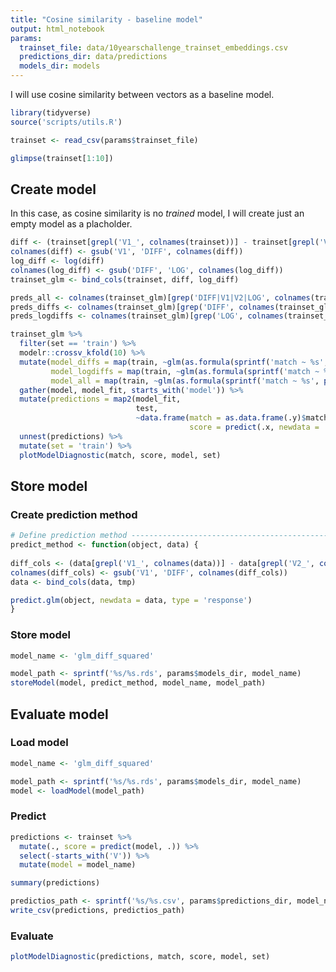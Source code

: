 ```yaml
---
title: "Cosine similarity - baseline model"
output: html_notebook
params:
  trainset_file: data/10yearschallenge_trainset_embeddings.csv
  predictions_dir: data/predictions
  models_dir: models
---
```


I will use cosine similarity between vectors as a baseline model.

```r
library(tidyverse)
source('scripts/utils.R')

trainset <- read_csv(params$trainset_file)
```

```r
glimpse(trainset[1:10])
```

## Create model

In this case, as cosine similarity is no *trained* model, I will create just an empty model as a placholder.

```r
diff <- (trainset[grepl('V1_', colnames(trainset))] - trainset[grepl('V2_', colnames(trainset))])^2
colnames(diff) <- gsub('V1', 'DIFF', colnames(diff))
log_diff <- log(diff)
colnames(log_diff) <- gsub('DIFF', 'LOG', colnames(log_diff))
trainset_glm <- bind_cols(trainset, diff, log_diff)
```

```r
preds_all <- colnames(trainset_glm)[grep('DIFF|V1|V2|LOG', colnames(trainset_glm))]
preds_diffs <- colnames(trainset_glm)[grep('DIFF', colnames(trainset_glm))]
preds_logdiffs <- colnames(trainset_glm)[grep('LOG', colnames(trainset_glm))]

trainset_glm %>%
  filter(set == 'train') %>%
  modelr::crossv_kfold(10) %>%
  mutate(model_diffs = map(train, ~glm(as.formula(sprintf('match ~ %s', paste(preds_diffs, collapse = ' + '))), data=., family = 'binomial')),
         model_logdiffs = map(train, ~glm(as.formula(sprintf('match ~ %s', paste(preds_logdiffs, collapse = ' + '))), data=., family = 'binomial')),
         model_all = map(train, ~glm(as.formula(sprintf('match ~ %s', paste(preds_all, collapse = ' + '))), data=., family = 'binomial'))) %>%
  gather(model, model_fit, starts_with('model')) %>%
  mutate(predictions = map2(model_fit, 
                            test, 
                            ~data.frame(match = as.data.frame(.y)$match, 
                                        score = predict(.x, newdata = .y, type = 'response')))) %>%
  unnest(predictions) %>%
  mutate(set = 'train') %>%
  plotModelDiagnostic(match, score, model, set)

```




## Store model

### Create prediction method

```r
# Define prediction method ------------------------------------------------
predict_method <- function(object, data) {
  
diff_cols <- (data[grepl('V1_', colnames(data))] - data[grepl('V2_', colnames(data))])^2
colnames(diff_cols) <- gsub('V1', 'DIFF', colnames(diff_cols))
data <- bind_cols(data, tmp)

predict.glm(object, newdata = data, type = 'response')
}
```

### Store model

```r
model_name <- 'glm_diff_squared'

model_path <- sprintf('%s/%s.rds', params$models_dir, model_name)
storeModel(model, predict_method, model_name, model_path)
```

## Evaluate model

### Load model

```r
model_name <- 'glm_diff_squared'

model_path <- sprintf('%s/%s.rds', params$models_dir, model_name)
model <- loadModel(model_path)
```

### Predict

```r
predictions <- trainset %>%
  mutate(., score = predict(model, .)) %>%
  select(-starts_with('V')) %>%
  mutate(model = model_name)

summary(predictions)

predictios_path <- sprintf('%s/%s.csv', params$predictions_dir, model_name)
write_csv(predictions, predictios_path)
```

### Evaluate

```r
plotModelDiagnostic(predictions, match, score, model, set)
```




